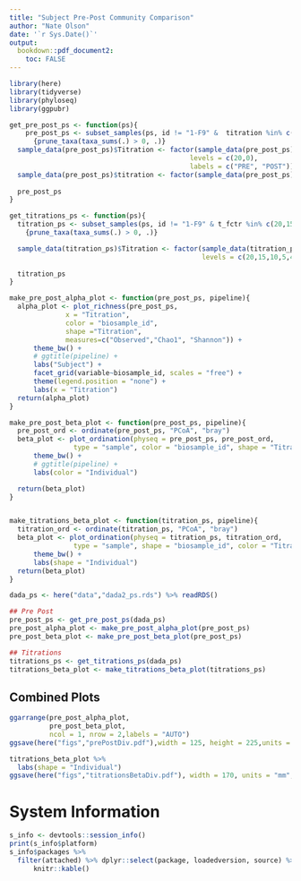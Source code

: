 ```yaml
---
title: "Subject Pre-Post Community Comparison"
author: "Nate Olson"
date: '`r Sys.Date()`'
output:
  bookdown::pdf_document2:
    toc: FALSE
---
```




```r
library(here)
library(tidyverse)
library(phyloseq)
library(ggpubr)
```

```r
get_pre_post_ps <- function(ps){
    pre_post_ps <- subset_samples(ps, id != "1-F9" &  titration %in% c(20,0)) %>%  ## excluding failed outlier sample
      {prune_taxa(taxa_sums(.) > 0, .)}
  sample_data(pre_post_ps)$Titration <- factor(sample_data(pre_post_ps)$t_fctr,
                                             levels = c(20,0),
                                             labels = c("PRE", "POST"))
  sample_data(pre_post_ps)$titration <- factor(sample_data(pre_post_ps)$t_fctr)
  
  pre_post_ps
}

get_titrations_ps <- function(ps){
  titration_ps <- subset_samples(ps, id != "1-F9" & t_fctr %in% c(20,15,10,5,4,3,2,1,0)) %>%  ## excluding failed outlier sample
    {prune_taxa(taxa_sums(.) > 0, .)}

  sample_data(titration_ps)$Titration <- factor(sample_data(titration_ps)$t_fctr,
                                                levels = c(20,15,10,5,4,3,2,1,0))
  
  titration_ps
}

make_pre_post_alpha_plot <- function(pre_post_ps, pipeline){
  alpha_plot <- plot_richness(pre_post_ps, 
              x = "Titration",
              color = "biosample_id",
              shape ="Titration", 
              measures=c("Observed","Chao1", "Shannon")) +
      theme_bw() +
      # ggtitle(pipeline) + 
      labs("Subject") +
      facet_grid(variable~biosample_id, scales = "free") +
      theme(legend.position = "none") +
      labs(x = "Titration")
  return(alpha_plot)
}

make_pre_post_beta_plot <- function(pre_post_ps, pipeline){
  pre_post_ord <- ordinate(pre_post_ps, "PCoA", "bray")
  beta_plot <- plot_ordination(physeq = pre_post_ps, pre_post_ord, 
                type = "sample", color = "biosample_id", shape = "Titration") +
      theme_bw() +
      # ggtitle(pipeline) + 
      labs(color = "Individual")

  return(beta_plot)
}


make_titrations_beta_plot <- function(titration_ps, pipeline){
  titration_ord <- ordinate(titration_ps, "PCoA", "bray")
  beta_plot <- plot_ordination(physeq = titration_ps, titration_ord, 
                type = "sample", shape = "biosample_id", color = "Titration") +
      theme_bw() + 
      labs(shape = "Individual")
  return(beta_plot)
}
```


```r
dada_ps <- here("data","dada2_ps.rds") %>% readRDS()

## Pre Post
pre_post_ps <- get_pre_post_ps(dada_ps)
pre_post_alpha_plot <- make_pre_post_alpha_plot(pre_post_ps)
pre_post_beta_plot <- make_pre_post_beta_plot(pre_post_ps)

## Titrations
titrations_ps <- get_titrations_ps(dada_ps)
titrations_beta_plot <- make_titrations_beta_plot(titrations_ps)
```


## Combined Plots
```r
ggarrange(pre_post_alpha_plot, 
          pre_post_beta_plot, 
          ncol = 1, nrow = 2,labels = "AUTO")
ggsave(here("figs","prePostDiv.pdf"),width = 125, height = 225,units = "mm")
```

```r
titrations_beta_plot %>% 
  labs(shape = "Individual")
ggsave(here("figs","titrationsBetaDiv.pdf"), width = 170, units = "mm",)
```


# System Information

```r
s_info <- devtools::session_info()
print(s_info$platform)
s_info$packages %>% 
  filter(attached) %>% dplyr::select(package, loadedversion, source) %>% 
      knitr::kable()
```
